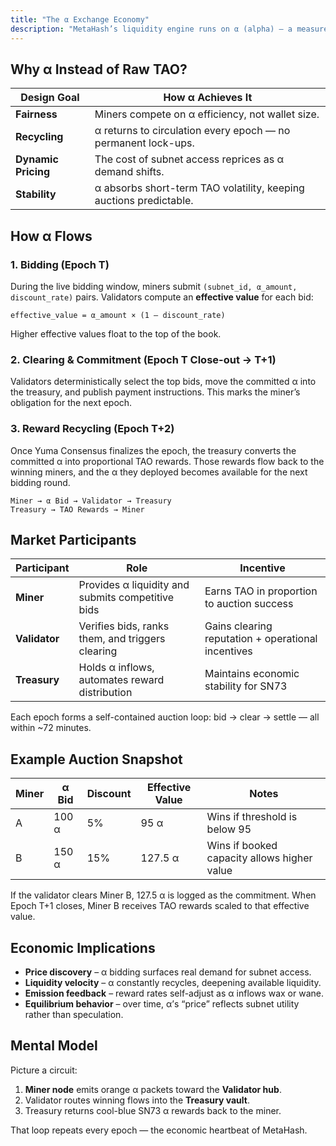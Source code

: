 ```yaml
---
title: "The α Exchange Economy"
description: "MetaHash’s liquidity engine runs on α (alpha) — a measure of commitment, not a tradable token.Miners use α to bid for emissions each epoch, turning staking into a live auction that resets every 72 minutes."
---
```


## Why α Instead of Raw TAO?

| Design Goal | How α Achieves It |
| --- | --- |
| **Fairness** | Miners compete on α efficiency, not wallet size. |
| **Recycling** | α returns to circulation every epoch — no permanent lock-ups. |
| **Dynamic Pricing** | The cost of subnet access reprices as α demand shifts. |
| **Stability** | α absorbs short-term TAO volatility, keeping auctions predictable. |

## How α Flows

### 1. Bidding (Epoch T)

During the live bidding window, miners submit `(subnet_id, α_amount, discount_rate)` pairs. Validators compute an **effective value** for each bid:

```
effective_value = α_amount × (1 – discount_rate)
```

Higher effective values float to the top of the book.

### 2. Clearing & Commitment (Epoch T Close-out → T+1)

Validators deterministically select the top bids, move the committed α into the treasury, and publish payment instructions. This marks the miner’s obligation for the next epoch.

### 3. Reward Recycling (Epoch T+2)

Once Yuma Consensus finalizes the epoch, the treasury converts the committed α into proportional TAO rewards. Those rewards flow back to the winning miners, and the α they deployed becomes available for the next bidding round.

```
Miner → α Bid → Validator → Treasury
Treasury → TAO Rewards → Miner
```

## Market Participants

| Participant | Role | Incentive |
| --- | --- | --- |
| **Miner** | Provides α liquidity and submits competitive bids | Earns TAO in proportion to auction success |
| **Validator** | Verifies bids, ranks them, and triggers clearing | Gains clearing reputation + operational incentives |
| **Treasury** | Holds α inflows, automates reward distribution | Maintains economic stability for SN73 |

Each epoch forms a self-contained auction loop: bid → clear → settle — all within ~72 minutes.

## Example Auction Snapshot

| Miner | α Bid | Discount | Effective Value | Notes |
| --- | --- | --- | --- | --- |
| A | 100 α | 5% | 95 α | Wins if threshold is below 95 |
| B | 150 α | 15% | 127.5 α | Wins if booked capacity allows higher value |

If the validator clears Miner B, 127.5 α is logged as the commitment. When Epoch T+1 closes, Miner B receives TAO rewards scaled to that effective value.

## Economic Implications

- **Price discovery** – α bidding surfaces real demand for subnet access.
- **Liquidity velocity** – α constantly recycles, deepening available liquidity.
- **Emission feedback** – reward rates self-adjust as α inflows wax or wane.
- **Equilibrium behavior** – over time, α’s “price” reflects subnet utility rather than speculation.

## Mental Model

Picture a circuit:

1. **Miner node** emits orange α packets toward the **Validator hub**.
2. Validator routes winning flows into the **Treasury vault**.
3. Treasury returns cool-blue SN73 α rewards back to the miner.

That loop repeats every epoch — the economic heartbeat of MetaHash.